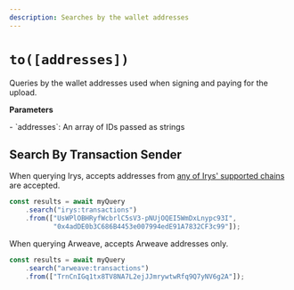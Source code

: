 ```yaml
---
description: Searches by the wallet addresses
---
```



# `to([addresses])`

Queries by the wallet addresses used when signing and paying for the upload. 

**Parameters**
<div className="-mt-6" />
-   `addresses`: An array of IDs passed as strings

## Search By **Transaction Sender**

When querying Irys, accepts addresses from [any of Irys' supported chains](/overview/supported-tokens) are accepted.

```js
const results = await myQuery
	.search("irys:transactions")
	.from(["UsWPlOBHRyfWcbrlC5sV3-pNUjOQEI5WmDxLnypc93I", 
	       "0x4adDE0b3C686B4453e007994edE91A7832CF3c99"]);
```

When querying Arweave, accepts Arweave addresses only.

```js
const results = await myQuery
	.search("arweave:transactions")
	.from(["TrnCnIGq1tx8TV8NA7L2ejJJmrywtwRfq9Q7yNV6g2A"]);
```